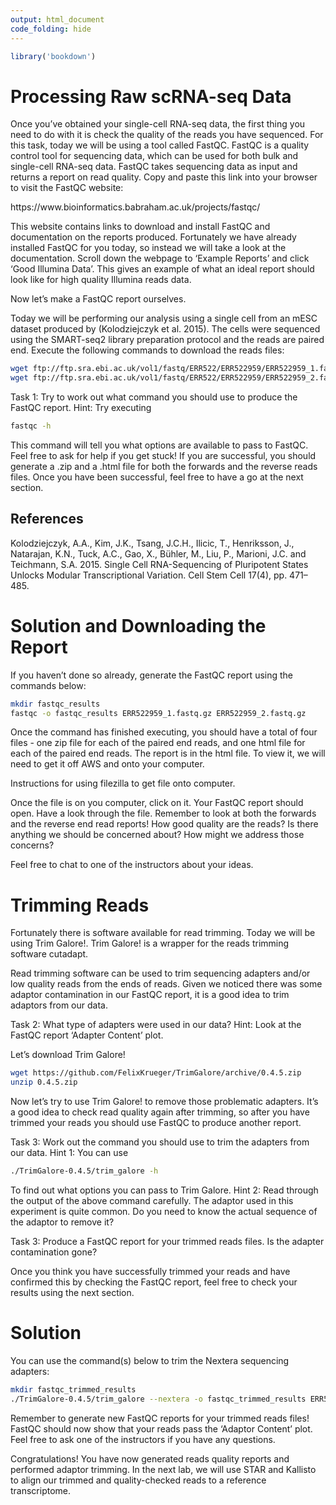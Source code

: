 ```yaml
---
output: html_document
code_folding: hide
---
```


```r
library('bookdown')
```

# Processing Raw scRNA-seq Data

Once you've obtained your single-cell RNA-seq data, the first thing you need to do with it is check the quality of the reads you have sequenced. For this task, today we will be using a tool called FastQC. FastQC is a quality control tool for sequencing data, which can be used for both bulk and single-cell RNA-seq data. FastQC takes sequencing data as input and returns a report on read quality. Copy and paste this link into your browser to visit the FastQC website:

https://www.bioinformatics.babraham.ac.uk/projects/fastqc/

This website contains links to download and install FastQC and documentation on the reports produced. Fortunately we have already installed FastQC for you today, so instead we will take a look at the documentation. Scroll down the webpage to 'Example Reports' and click 'Good Illumina Data'. This gives an example of what an ideal report should look like for high quality Illumina reads data.

Now let's make a FastQC report ourselves.

Today we will be performing our analysis using a single cell from an mESC dataset produced by (Kolodziejczyk et al. 2015). The cells were sequenced using the SMART-seq2 library preparation protocol and the reads are paired end. Execute the following commands to download the reads files:

```bash
wget ftp://ftp.sra.ebi.ac.uk/vol1/fastq/ERR522/ERR522959/ERR522959_1.fastq.gz
wget ftp://ftp.sra.ebi.ac.uk/vol1/fastq/ERR522/ERR522959/ERR522959_2.fastq.gz
```

Task 1: Try to work out what command you should use to produce the FastQC report. Hint: Try executing

```bash
fastqc -h
```

This command will tell you what options are available to pass to FastQC. Feel free to ask for help if you get stuck! If you are successful, you should generate a .zip and a .html file for both the forwards and the reverse reads files. Once you have been successful, feel free to have a go at the next section.

## References

Kolodziejczyk, A.A., Kim, J.K., Tsang, J.C.H., Ilicic, T., Henriksson, J., Natarajan, K.N., Tuck, A.C., Gao, X., Bühler, M., Liu, P., Marioni, J.C. and Teichmann, S.A. 2015. Single Cell RNA-Sequencing of Pluripotent States Unlocks Modular Transcriptional Variation. Cell Stem Cell 17(4), pp. 471–485.


# Solution and Downloading the Report

If you haven't done so already, generate the FastQC report using the commands below:

```bash
mkdir fastqc_results
fastqc -o fastqc_results ERR522959_1.fastq.gz ERR522959_2.fastq.gz
```

Once the command has finished executing, you should have a total of four files - one zip file for each of the paired end reads, and one html file for each of the paired end reads. The report is in the html file. To view it, we will need to get it off AWS and onto your computer.

Instructions for using filezilla to get file onto computer.

Once the file is on you computer, click on it. Your FastQC report should open. Have a look through the file. Remember to look at both the forwards and the reverse end read reports! How good quality are the reads? Is there anything we should be concerned about? How might we address those concerns?

Feel free to chat to one of the instructors about your ideas.

# Trimming Reads

Fortunately there is software available for read trimming. Today we will be using Trim Galore!. Trim Galore! is a wrapper for the reads trimming software cutadapt.

Read trimming software can be used to trim sequencing adapters and/or low quality reads from the ends of reads. Given we noticed there was some adaptor contamination in our FastQC report, it is a good idea to trim adaptors from our data.

Task 2: What type of adapters were used in our data? Hint: Look at the FastQC report 'Adapter Content' plot.

Let's download Trim Galore!
```bash
wget https://github.com/FelixKrueger/TrimGalore/archive/0.4.5.zip
unzip 0.4.5.zip
```

Now let's try to use Trim Galore! to remove those problematic adapters. It's a good idea to check read quality again after trimming, so after you have trimmed your reads you should use FastQC to produce another report.

Task 3: Work out the command you should use to trim the adapters from our data. Hint 1: You can use 

```bash
./TrimGalore-0.4.5/trim_galore -h
```

To find out what options you can pass to Trim Galore.
Hint 2: Read through the output of the above command carefully. The adaptor used in this experiment is quite common. Do you need to know the actual sequence of the adaptor to remove it?

Task 3: Produce a FastQC report for your trimmed reads files. Is the adapter contamination gone?

Once you think you have successfully trimmed your reads and have confirmed this by checking the FastQC report, feel free to check your results using the next section.

# Solution

You can use the command(s) below to trim the Nextera sequencing adapters:

```bash
mkdir fastqc_trimmed_results
./TrimGalore-0.4.5/trim_galore --nextera -o fastqc_trimmed_results ERR522959_1.fastq.gz ERR522959_2.fastq.gz
```

Remember to generate new FastQC reports for your trimmed reads files! FastQC should now show that your reads pass the 'Adaptor Content' plot. Feel free to ask one of the instructors if you have any questions.

Congratulations! You have now generated reads quality reports and performed adaptor trimming. In the next lab, we will use STAR and Kallisto to align our trimmed and quality-checked reads to a reference transcriptome.


